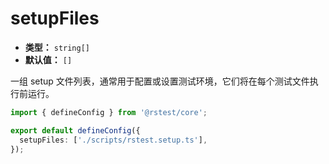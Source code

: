 # setupFiles

- **类型：** `string[]`
- **默认值：** `[]`

一组 setup 文件列表，通常用于配置或设置测试环境，它们将在每个测试文件执行前运行。

```ts title="rstest.config.ts"
import { defineConfig } from '@rstest/core';

export default defineConfig({
  setupFiles: ['./scripts/rstest.setup.ts'],
});
```
